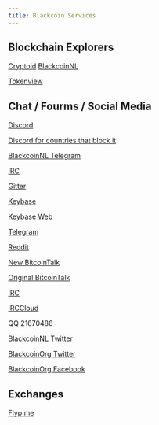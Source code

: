 ```yaml
---
title: Blackcoin Services
---
```


## Blockchain Explorers

[Cryptoid](chainz.cryptoid.info/blk/)
[BlackcoinNL](https://explorer.blackcoin.nl/)

[Tokenview](https://blk.tokenview.com/)

## Chat / Fourms / Social Media

[Discord](https://discord.gg/hjNUgW)

[Discord for countries that block it](https://www.blackcoin.nl/chat-service-bridge/)

[BlackcoinNL Telegram](https://t.me/BlackcoinNL)

[IRC](https://en.irc2go.com/webchat/?net=freenode&room=blackcoin)

[Gitter](https://gitter.im/BlackCoin_Hub/)

[Keybase](keybase://team-page/blackcoin)

[Keybase Web](https://keybase.io/team/blackcoin)

[Telegram](https://t.me/blackcoin)

[Reddit](https://www.reddit.com/r/blackcoin/)

[New BitcoinTalk](https://bitcointalk.org/index.php?topic=3017838.0)

[Original BitcoinTalk](https://bitcointalk.org/index.php?topic=469640.0)

[IRC](irc://irc.freenode.net/#blackcoin)

[IRCCloud](https://www.irccloud.com/invite?channel=%23blackcoin&hostname=irc.freenode.net&port=6667)

QQ 21670486

[BlackcoinNL Twitter](https://twitter.com/BlackcoinNL)

[BlackcoinOrg Twitter](https://twitter.com/BlackcoinOrg)

[BlackcoinOrg Facebook](https://facebook.com/BlackcoinOrg)

## Exchanges

[Flyp.me](https://flyp.me/en/top-cryptocurrencies/what-is-blackcoin/)

